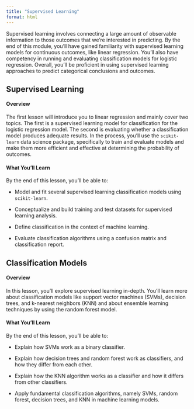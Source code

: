 ```yaml
---
title: "Supervised Learning"
format: html
---
```


Supervised learning involves connecting a large amount of observable information to those outcomes that we're interested in predicting. By the end of this module, you'll have gained familiarity with supervised learning models for continuous outcomes, like linear regression. You'll also have competency in running and evaluating classification models for logistic regression. Overall, you'll be proficient in using supervised learning approaches to predict categorical conclusions and outcomes.

## Supervised Learning

#### Overview

The first lesson will introduce you to linear regression and mainly cover two topics. The first is a supervised learning model for classification for the logistic regression model. The second is evaluating whether a classification model produces adequate results. In the process, you’ll use the `scikit-learn` data science package, specifically to train and evaluate models and make them more efficient and effective at determining the probability of outcomes.

#### What You’ll Learn

By the end of this lesson, you’ll be able to:

- Model and fit several supervised learning classification models using `scikit-learn`.

- Conceptualize and build training and test datasets for supervised learning analysis.

- Define classification in the context of machine learning.

- Evaluate classification algorithms using a confusion matrix and classification report.

## Classification Models

#### Overview

In this lesson, you’ll explore supervised learning in-depth. You’ll learn more about classification models like support vector machines (SVMs), decision trees, and k-nearest neighbors (KNN) and about ensemble learning techniques by using the random forest model.

#### What You’ll Learn

By the end of this lesson, you’ll be able to:

- Explain how SVMs work as a binary classifier.

- Explain how decision trees and random forest work as classifiers, and how they differ from each other.

- Explain how the KNN algorithm works as a classifier and how it differs from other classifiers.

- Apply fundamental classification algorithms, namely SVMs, random forest, decision trees, and KNN in machine learning models.